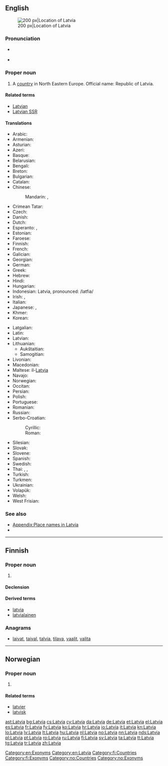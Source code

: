 {{also|latvia|Látvia}}
==English==
{{wikipedia}}
[[Image:EU location LAT.png|thumb|200 px|Location of Latvia]]

===Pronunciation===
* {{a|UK|US}} {{IPA|/ˈlæt.vi.ə/}}
* {{audio|en-us-Latvia.ogg|Audio (US)}}

===Proper noun===
{{en-proper noun}}

# A [[country]] in North Eastern Europe. Official name: Republic of Latvia.

====Related terms====
* [[Latvian]]
* [[Latvian SSR]]

====Translations====
{{trans-top|Republic of Latvia}}
* Arabic: {{t-|ar|لاتفيا|f|tr=laatfiya}}
* Armenian: {{t-|hy|Լատվիա|tr=Latvia}}
* Asturian: {{t+|ast|Letonia|f}}
* Azeri: {{t+|az|Latviya}}
* Basque: {{t+|eu|Letonia}}
* Belarusian: {{t-|be|Латвія|f|tr=Látvija}}
* Bengali: {{t-|bn|লাতভিয়া}}
* Breton: {{t-|br|Latvia}}
* Bulgarian: {{t+|bg|Латвия|f|tr=Látvija}}
* Catalan: {{t+|ca|Letònia|f}}
* Chinese:
*: Mandarin: {{t-|cmn|拉脫維亞|sc=Hani}},  {{t-|cmn|拉脱维亚|tr=Lātuōwéiyà|sc=Hani}}
* Crimean Tatar: {{tø|crh|Latviya}}
* Czech: {{t+|cs|Lotyšsko|n}}
* Danish: {{t+|da|Letland}}
* Dutch: {{t+|nl|Letland|n}}
* Esperanto: {{t-|eo|Latvio}}, {{t-|eo|Latvujo}}
* Estonian: {{t+|et|Läti}}
* Faroese: {{t-|fo|Lettland|n}}
* Finnish: {{t+|fi|Latvia}}
* French: {{t+|fr|Lettonie|f}}
* Galician: {{t+|gl|Letonia|f}}
* Georgian: {{t-|ka|ლატვია|tr=Latvia|sc=Geor}}
* German: {{t+|de|Lettland|n}}
* Greek: {{t+|el|Λεττονία|f|tr=Lettonía}}
* Hebrew: {{t-|he|לטביה|sc=Hebr}}
* Hindi: {{t+|hi|लातविया|tr=lātviyā|sc=Deva}}
* Hungarian: {{t+|hu|Lettország}}
* Indonesian: Latvia, pronounced: /latfia/
* Irish: {{t-|ga|Laitvia|f|alt=An Laitvia}}, {{t-|ga|Poblacht na Laitvia|f}}
* Italian: {{t+|it|Lettonia}}
* Japanese: {{t+|ja|ラトビア|tr=Ratobia}}, {{t+|ja|ラトヴィア|tr=Ratovia}}
* Khmer: {{t-|km|ឡេតូនី|tr=le to ni|sc=Khmr}}
* Korean: {{t+|ko|라트비아|tr=Rateubia|sc=Kore}}
{{trans-mid}}
* Latgalian: {{tø|ltg|Latveja|f}}
* Latin: {{t-|la|Lettonia}}
* Latvian: {{t+|lv|Latvija|f}}
* Lithuanian:
** Aukštaitian: {{t+|lt|Latvija|f}}
** Samogitian: {{tø|sgs|Latvėjė|f}}
* Livonian: {{tø|liv|Leţmō}}
* Macedonian: {{t+|mk|Летонија|f|tr=Letonija}}
* Maltese: il-[[Latvja]]
* Navajo: {{tø|nv|Létbiiya}}
* Norwegian: {{t+|no|Latvia}}
* Occitan: {{t+|oc|Letònia|f}}
* Persian: {{t-|fa|لتونی|tr=Letuni|sc=fa-Arab}}
* Polish: {{t+|pl|Łotwa}}
* Portuguese: {{t+|pt|Letónia}}
* Romanian: {{t+|ro|Letonia|f}}
* Russian: {{t+|ru|Латвия|f|tr=Látvija}}
* Serbo-Croatian:
*: Cyrillic: {{t-|sh|Летонија|f}}
*: Roman: {{t-|sh|Letonija|f}}
* Silesian: {{tø|szl|Łotwa|f}}
* Slovak: {{t-|sk|Lotyšsko|n}}
* Slovene: {{t-|sl|Latvija|alt=Látvija|f}}
* Spanish: {{t+|es|Letonia|f}}
* Swedish: {{t+|sv|Lettland}}
* Thai: {{t+|th|ลัตเวีย|tr=lát-wia|sc=Thai}}, {{t-|th|แลตเวีย|tr=laet-wia|sc=Thai}}, {{t-|th|ประเทศลัตเวีย|tr=bpràtêt lát-wia|sc=Thai}}
* Turkish: {{t+|tr|Letonya}}
* Turkmen: {{t-|tk|Latwiýa}}
* Ukrainian: {{t+|uk|Латвія|f|tr=Látvija}}
* Volapük: {{t+|vo|Latviyän}}
* Welsh: {{t+|cy|Latfia}}
* West Frisian: {{t+|fy|Letlân|n}}
{{trans-bottom}}

===See also===
* [[Appendix:Place names in Latvia]]
* {{list:countries of Europe/en}}

[[Category:en:Exonyms]]
[[Category:en:Latvia]]

----

==Finnish==
{{wikipedia|lang=fi}}

===Proper noun===
{{fi-proper noun}}

# {{l|en|Latvia}}

====Declension====
{{fi-decl-kulkija|Latvi|nopl=1}}

====Derived terms====
* [[latvia]]
* [[latvialainen]]

===Anagrams===
* [[laivat#Finnish|laivat]], [[taival#Finnish|taival]], [[talvia#Finnish|talvia]], [[tilava#Finnish|tilava]], [[vaalit#Finnish|vaalit]], [[valita#Finnish|valita]]

[[Category:fi:Countries]]
[[Category:fi:Exonyms]]

----

==Norwegian==

===Proper noun===
{{head|no|proper noun}}

# {{l|en|Latvia}}

====Related terms====
* [[latvier]]
* [[latvisk]]

[[Category:no:Countries]]
[[Category:no:Exonyms]]

[[ast:Latvia]]
[[bg:Latvia]]
[[cs:Latvia]]
[[cy:Latvia]]
[[da:Latvia]]
[[de:Latvia]]
[[et:Latvia]]
[[el:Latvia]]
[[es:Latvia]]
[[fr:Latvia]]
[[fy:Latvia]]
[[ko:Latvia]]
[[hr:Latvia]]
[[io:Latvia]]
[[it:Latvia]]
[[kn:Latvia]]
[[lo:Latvia]]
[[lv:Latvia]]
[[lt:Latvia]]
[[hu:Latvia]]
[[nl:Latvia]]
[[no:Latvia]]
[[nn:Latvia]]
[[nds:Latvia]]
[[pl:Latvia]]
[[pt:Latvia]]
[[ro:Latvia]]
[[ru:Latvia]]
[[fi:Latvia]]
[[sv:Latvia]]
[[ta:Latvia]]
[[tt:Latvia]]
[[tg:Latvia]]
[[tr:Latvia]]
[[zh:Latvia]]
